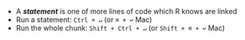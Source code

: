 
- A ***statement*** is one of more lines of code which R knows are linked
- Run a statement: `Ctrl + ↵` (or `⌘ + ↩` Mac)
- Run the whole chunk: `Shift + Ctrl + ↵` (or `Shift + ⌘ + ↩` Mac)
